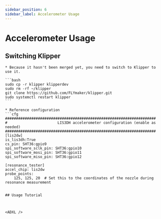 ```yaml
---
sidebar_position: 6
sidebar_label: Accelerometer Usage
---
```


# Accelerometer Usage



## Switching Klipper

    * Because it hasn't been merged yet, you need to switch to Klipper to use it.

    ```bash
    sudo cp -r klipper klipperdev
    sudo rm -rf ~/klipper
    git clone https://github.com/FLYmaker/klipper.git
    sudo systemctl restart klipper
    ```

    * Reference configuration
    ```cfg
    #####################################################################
    #                       LIS3DH accelerometer configuration (enable as needed)
    #####################################################################
    [lis2dw]
    is_lis3dh:True
    cs_pin: SHT36:gpio9
    spi_software_sclk_pin: SHT36:gpio10
    spi_software_mosi_pin: SHT36:gpio11
    spi_software_miso_pin: SHT36:gpio12

    [resonance_tester]
    accel_chip: lis2dw
    probe_points:
        125, 125, 20  # Set this to the coordinates of the nozzle during resonance measurement


```

## Usage Tutorial



<ADXL />